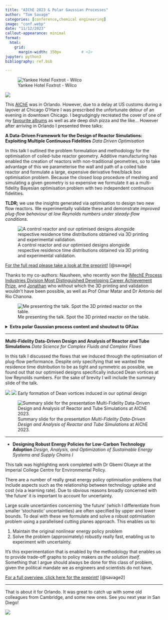 ```yaml
---
title: "AIChE 2023 & Polar Gaussian Processes"
author: "Tom Savage"
categories: [conference,chemical engineering]
image: "conf.webp"
date: "11/12/2023"
callout-appearance: minimal
format:
  html:
    grid:
      margin-width: 350px         # <1>
jupyter: python3
bibliography: ref.bib

---
```


::: column-margin
![Yankee Hotel Foxtrot - Wilco](yhf.webp)


![](selfie.webp)
:::

This [AIChE](https://www.aiche.org/conferences/aiche-annual-meeting/2023) was in Orlando. However, due to a delay at US customs during a layover at Chicago O'Hare I was prescribed the unfortunate detour of an evening in downtown Chicago. I begrudgingly recreated the cover of one of my [favourite albums](https://en.wikipedia.org/wiki/Yankee_Hotel_Foxtrot) as well as ate deep dish pizza and the like... However after arriving in Orlando I presented three talks: 

**A Data-Driven Framework for the Design of Reactor Simulations: Exploiting Multiple Continuous Fidelities** _Data Driven Optimisation_

In this talk I outlined the problem formulation and methodology for the optimisation of coiled-tube reactor geometry. 
Additive manufacturing has enabled the creation of reactors with non-traditional geometries, so to take advantage of this we parameterise the wall and path of a coiled tube reactor and formulate a large, expensive derivative free/black box optimisation problem. Because the closed loop procedure of meshing and simulating a given geometry is so expensive we formulate it as a multi-fidelity Bayesian optimisation problem with two independent continuous fidelities.


**TLDR;** we use the insights generated via optimisation to design two new flow reactors. We experimentally validate these and demonstrate _improved plug-flow behaviour at low Reynolds numbers under steady-flow conditions._

![A control reactor and our optimised designs alongside respective residence time distributions obtained via 3D printing and experimental validation.](results.webp)


[For the full read please take a look at the preprint!](https://arxiv.org/abs/2308.08841) [@savage]

Thanks to my co-authors: Nausheen, who recently won the [IMechE Process Industries Division Most Distinguished Developing Career Achievement Prize](https://x.com/IMechE/status/1721527911012835747?s=20), and [Jonathan](https://www.ncl.ac.uk/engineering/staff/profile/jonathanmcdonough.html) who without which the 3D printing and validation wouldn't have been possible, as well as Prof Omar Matar and Dr Antonio del Rio Chanona.

::: column-margin
![Me presenting the talk. Spot the 3D printed reactor on the table.](me.webp)
:::

<details>
<summary>**Extra polar Gaussian process content and shoutout to GPJax**</summary>

\ 

As part of this work I parameterised the walls of a coiled tube reactor using a series of polar Gaussian Processes, allowing me to shift and warp the wall whilst ensuring it remains closed and continuous (AKA no leaks!). As part of this I ended up [contributing to the open-source GPJax library](https://github.com/JaxGaussianProcesses/GPJax/pull/339) which has been my library of choice for Gaussian processes for the last year.

Polar Gaussian processes work by applying a kernel function that operates using modulo-arithmatic. This ensures that as opposed to a data point at $\theta=0$ and $\theta=2\pi$ having zero correlation, they infact have perfect correlation. In short, the correlation between data 'wraps around' to the beginning.

If we define a standard covariance function such as the Matern function, and simply plot samples from a respective Gaussian process on a polar axis, the results are clearly not continuous in the polar domain.

```python
#| echo: false
#| output: false
import warnings
warnings.filterwarnings("ignore")
```
```python
#| fig-align: center
#| fig-width: 50% 
#| fig-cap: "Samples from a non-polar Gaussian Process"

import matplotlib.pyplot as plt
import numpy as np 

def matern(t1,t2):
  d = 2*(t1-t2)**2; p = 2
  return (1+(np.sqrt(3)*d)/p) * np.exp(-(np.sqrt(3)*d)/p)

def plot_samples(k):
  n = 100
  theta = np.linspace(0,2*np.pi,n)
  covariance_matrix = np.array([[k(theta[i],theta[j]) for i in range(n)] for j in range(n)])
  mean_function = np.array([1 for i in range(n)])

  fig,ax = plt.subplots(1,1,subplot_kw={'projection': 'polar'})
  ax.set_rticks([]); ax.set_rlim(-4,4)
  cols = ['tab:blue','tab:green','tab:red','tab:orange']
  for i in range(4):
    prior_sample = np.random.multivariate_normal(mean_function,covariance_matrix)
    ax.plot(theta,prior_sample,c=cols[i])

plot_samples(matern)
```

The samples are not closed because our kernel function believes that $2\pi$ and $0$ are very 'far away', when in fact they are perfectly correlated. A polar kernel function should reflect this fact: 

```python
#| fig-align: center
#| fig-width: 50% 
#| fig-cap: "Samples from a polar Gaussian Process"
def polar(t1,t2):
  tau = np.pi
  # angular distance
  d = abs(((t1-t2+np.pi) % (2*np.pi)) - np.pi)
  return (1 + tau * d / np.pi) * np.clip(1 - d / np.pi, 0, np.inf) ** tau

plot_samples(polar)
```

As we can see, samples from this Gaussian process are continuous in the polar domain! We can then condition as we normally would on data. 

In the case of defining the cross-section, we choose to exactly interpolate between 6 equally spaced points. The resulting posterior mean function then defines the cross-section. 
</details>

--- 

**Multi-Fidelity Data-Driven Design and Analysis of Reactor and Tube Simulations** _Data Science for Complex Fluids and Complex Flows_

In this talk I discussed the flows that we induced through the optimisation of plug-flow performance. Despite only specifying that we wanted the residence time distribution to be as tight and symmetric as possible, we found out that our optimised designs specifically induced Dean vortices at low Reynolds numbers. For the sake of brevity I will include the summary slide of the talk.

::: column-margin
![](dean_example.webp)
![](dean_example_2.webp)
Early formation of Dean vortices induced in our optimal design
:::

![Summary slide for the presentation _Multi-Fidelity Data-Driven Design and Analysis of Reactor and Tube Simulations_ at AIChE 2023.](summary.webp)

---

- **Designing Robust Energy Policies for Low-Carbon Technology Adoption** _Design, Analysis, and Optimization of Sustainable Energy Systems and Supply Chains I_

This talk was highlighting work completed with Dr Gbemi Olueye at the Imperial College Centre for Environmental Policy. 

There are a number of really great energy policy optimisation problems that include aspects such as the relationship between technology uptake and cost (via a learning rate). Due to obvious reasons broadly concerned with 'the future' it is important to account for uncertainty. 

Large scale uncertainties concerning 'the future' (which I differentiate from smaller 'stochastic' uncertainties) are often specified by upper and lower bounds. To deal with these we formulate and solve a robust optimisation problem using a parallelised cutting planes approach. This enables us to:

  1. Maintain the original nonlinear energy policy problem 
  2. Solve the problem (approximately) robustly really fast, enabling us to experiment with uncertainty. 

It's this experimentation that is enabled by the methodology that enables us to provide trade-off graphs to policy makers _as the solution itself_. Something that I argue should always be done for this class of problem, given the political mandate we as engineers and scientists do not have.

[For a full overview, click here for the preprint!](https://doi.org/10.48550/arxiv.2304.10203) [@savage2]

---

That is about it for Orlando. It was great to catch up with some old colleagues from Cambridge, and some new ones. See you next year in San Diego!

![](all.webp)